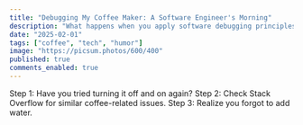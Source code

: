 ```yaml
---
title: "Debugging My Coffee Maker: A Software Engineer's Morning"
description: "What happens when you apply software debugging principles to kitchen appliances."
date: "2025-02-01"
tags: ["coffee", "tech", "humor"]
image: "https://picsum.photos/600/400"
published: true
comments_enabled: true
---
```


Step 1: Have you tried turning it off and on again? Step 2: Check Stack Overflow for similar coffee-related issues. Step 3: Realize you forgot to add water.
